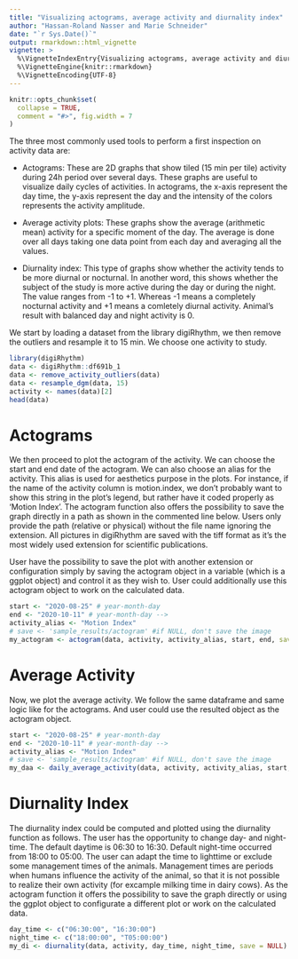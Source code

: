 ```yaml
---
title: "Visualizing actograms, average activity and diurnality index"
author: "Hassan-Roland Nasser and Marie Schneider"
date: "`r Sys.Date()`"
output: rmarkdown::html_vignette
vignette: >
  %\VignetteIndexEntry{Visualizing actograms, average activity and diurnality index}
  %\VignetteEngine{knitr::rmarkdown}
  %\VignetteEncoding{UTF-8}
---
```


```r
knitr::opts_chunk$set(
  collapse = TRUE,
  comment = "#>", fig.width = 7
)
```

The three most commonly used tools to perform a first inspection on activity data are:

- Actograms: These are 2D graphs that show tiled (15 min per tile) activity during 24h period over several days. These graphs are useful to visualize daily cycles of activities. In actograms, the x-axis represent the day time, the y-axis represent the day and the intensity of the colors represents the activity amplitude.

- Average activity plots: These graphs show the average (arithmetic mean) activity for a specific moment of the day. The average is done over all days taking one data point from each day and averaging all the values.

- Diurnality index: This type of graphs show whether the activity tends to be more diurnal or nocturnal. In another word, this shows whether the subject of the study is more active during the day or during the night.
                    The value ranges from -1 to +1. Whereas -1 means a completely nocturnal activity and +1 means a comletely diurnal activity. Animal's result with balanced day and night activity is 0.

We start by loading a dataset from the library digiRhythm, we then remove the outliers and resample it to 15 min. We choose one activity to study.

```r
library(digiRhythm)
data <- digiRhythm::df691b_1
data <- remove_activity_outliers(data)
data <- resample_dgm(data, 15)
activity <- names(data)[2]
head(data)
```

# Actograms
We then proceed to plot the actogram of the activity. We can choose the start and end date of the actogram. We can also choose an alias for the activity. This alias is used for aesthetics purpose in the plots. For instance, if the name of the activity column is motion.index, we don't probably want to show this string in the plot's legend, but rather have it coded properly as 'Motion Index'.
The actogram function also offers the possibility to save the graph directly in a path as shown in the commented line below. Users only provide the path (relative or physical) without the file name ignoring the extension. All pictures in digiRhythm are saved with the tiff format as it's the most widely used extension for scientific publications. 

User have the possibility to save the plot with another extension or configuration simply by saving the actogram object in a variable (which is a ggplot object) and control it as they wish to.
User could additionally use this actogram object to work on the calculated data.

```r
start <- "2020-08-25" # year-month-day
end <- "2020-10-11" # year-month-day -->
activity_alias <- "Motion Index"
# save <- 'sample_results/actogram' #if NULL, don't save the image
my_actogram <- actogram(data, activity, activity_alias, start, end, save = NULL)
```

# Average Activity

Now, we plot the average activity. We follow the same dataframe and same logic like for the actograms.
And user could use the resulted object as the actogram object.

```r
start <- "2020-08-25" # year-month-day
end <- "2020-10-11" # year-month-day -->
activity_alias <- "Motion Index"
# save <- 'sample_results/actogram' #if NULL, don't save the image
my_daa <- daily_average_activity(data, activity, activity_alias, start, end, save = NULL)
```

# Diurnality Index

The diurnality index could be computed and plotted using the diurnality function as follows.
The user has the opportunity to change day- and night-time. The default daytime is 06:30 to 16:30. Default night-time occurred from 18:00 to 05:00. 
The user can adapt the time to lighttime or exclude some management times of the animals. 
Management times are periods when humans influence the activity of the animal, so that it is not possible to realize their own activity  (for excample milking time in dairy cows).
As the actogram function it offers the possibility to save the graph directly or using the ggplot object to configurate a different plot or work on the calculated data.

```r
day_time <- c("06:30:00", "16:30:00")
night_time <- c("18:00:00", "T05:00:00")
my_di <- diurnality(data, activity, day_time, night_time, save = NULL)
```
